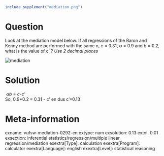 ```{r, echo = FALSE, results = "hide"}
include_supplement("mediation.png")
```

Question
========
Look at the mediation model below. If all regressions of the Baron and
Kenny method are performed with the same n, c = 0.31, α = 0.9 and b =
0.2, what is the value of c' ? *Use 2 decimal places*  
  
<img src="mediation.png" class="fr-fic fr-dii tvcss_2"
alt="mediation" />


Solution
========





 *αb* = *c-c*'  
So, 0.9\*0.2 = 0.31 - c' en dus c'=0.13





Meta-information
================
exname: vufsw-mediation-0292-en
extype: num
exsolution: 0.13
extol: 0.01
exsection: inferential statistics/regression/multiple linear regression/mediation
exextra[Type]: calculation
exextra[Program]: calculator
exextra[Language]: english
exextra[Level]: statistical reasoning

